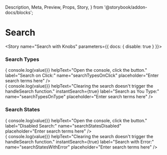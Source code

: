   Description,
  Meta,
  Preview,
  Props,
  Story,
} from '@storybook/addon-docs/blocks';


<Meta component={Search} title="Components/Atoms/Search" />

# Search
<Description of={Search} />
<Props of={Search} />

<Story name="Search with Knobs" parameters={{ docs: { disable: true } }}>
  <Search
    className={text('classNames', '')}
    disabled={boolean('disabled', false)}
    errorMsg={text('errorMsg', '')}
    instantSearch={boolean('instantSearch', false)}
    helpText={text('helpText', 'Helpful text.')}
    label={text('label', 'Do a search:')}
    name={text('name', 'searchWithKnobs')}
    placeholder={text('placeholder', 'Enter search terms here')}
  />
</Story>

### Search Types
<Preview>
  <Story name="Search Types">
    <div>
      <Search
        handleSearch={(value) => { console.log(value)}}
        helpText="Open the console, click the button."
        label="Search on Click:"
        name="searchTypesOnClick"
        placeholder="Enter search terms here"
      />
      <Search
        handleSearch={(value) => { console.log(value)}}
        helpText="Clearing the search doesn't trigger the handleSearch function."
        instantSearch={true}
        label="Search as You Type:"
        name="searchTypesOnType"
        placeholder="Enter search terms here"
      />
    </div>
  </Story>
</Preview>

### Search States
<Preview>
  <Story name="Search States">
    <div>
      <Search
        disabled={true}
        handleSearch={(value) => { console.log(value)}}
        helpText="Open the console, click the button."
        label="Disabled Search:"
        name="searchStatesDisabled"
        placeholder="Enter search terms here"
      />
      <Search
        errorMsg="Whoops! Somthing is not okay."
        handleSearch={(value) => { console.log(value)}}
        helpText="Clearing the search doesn't trigger the handleSearch function."
        instantSearch={true}
        label="Search with Error:"
        name="searchStatesWithError"
        placeholder="Enter search terms here"
      />
    </div>
  </Story>
</Preview>
